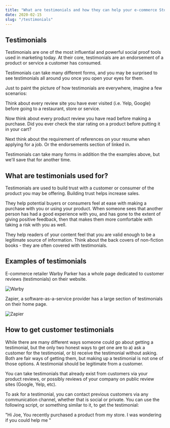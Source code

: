 ```yaml
---
title: "What are testimonials and how they can help your e-commerce Store"
date: 2020-02-15
slug: "/testimonials"
---
```


## Testimonials

Testimonials are one of the most influential and powerful social proof tools used in marketing today. At their core, testimonials are an endorsement of a product or service a customer has consumed. 

Testimonials can take many different forms, and you may be surprised to see testimonials all around you once you open your eyes for them. 

Just to paint the picture of how testimonials are everywhere, imagine a few scenarios:

Think about every review site you have ever visited (i.e. Yelp, Google) before going to a restaurant, store or service.

Now think about every product review you have read before making a purchase. Did you ever check the star rating on a product before putting it in your cart?

Next think about the requirement of references on your resume when applying for a job. Or the endorsements section of linked in. 

Testimonials can take many forms in addition the the examples above, but we'll save that for another time. 

## What are testimonials used for?

Testimonials are used to build trust with a customer or consumer of the product you may be offering. Building trust helps increase sales. 

They help potential buyers or consumers feel at ease with making a purchase with you or using your product. When someone sees that another person has had a good experience with you, and has gone to the extent of giving positive feedback, then that makes them more comfortable with taking a risk with you as well. 

They help readers of your content feel that you are valid enough to be a legitimate source of information. Think about the back covers of non-fiction books - they are often covered with testimonials. 

## Examples of testimonials

E-commerce retailer Warby Parker has a whole page dedicated to customer reviews (testimonials) on their website.

![Warby](/warbytestimonial.png)

Zapier, a software-as-a-service provider has a large section of testimonials on their home page. 

![Zapier](/zapiertestimonial.png)

## How to get customer testimonials

While there are many different ways someone could go about getting a testimonial, but the only two honest ways to get one are to a) ask a customer for the testimonial, or b) receive the testimonial without asking. Both are fair ways of getting them, but making up a testimonial is not one of those options. A testimonial should be legitimate from a customer. 

You can take testimonials that already exist from customers via your product reviews, or possibly reviews of your company on public review sites (Google, Yelp, etc).

To ask for a testimonial, you can contact previous customers via any communication channel, whether that is social or private. You can use the following script, or something similar to it, to get the testimonial:

"Hi Joe, You recently purchased a product from my store. I was wondering if you could help me "